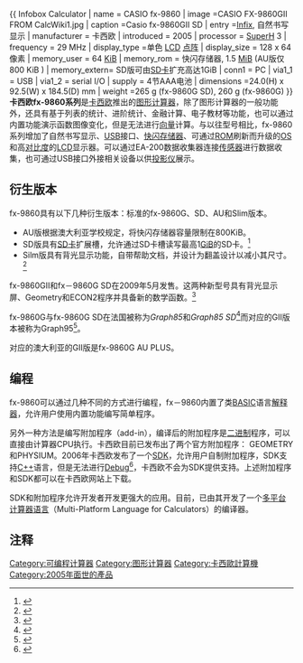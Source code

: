 {{noteTA
|T=zh-hans:卡西欧 fx-9860;zh-hk:Casio fx-9860;zh-tw:卡西歐 fx-9860;
|1=zh-hans:卡西欧 fx-9860;zh-hk:Casio fx-9860;zh-tw:卡西歐 fx-9860;
|2=zh-hans:计算器;zh-hant:計算器;zh-hk:計算機;zh-tw:計算機;zh-mo:計算機;
}}
{{ Infobox Calculator
| name         = CASIO fx-9860
| image       =CASIO FX-9860GII FROM CalcWiki1.jpg
| caption    =Casio fx-9860GII SD
| entry        =[[Infix|Infix]], 自然书写显示
| manufacturer = 卡西欧
| introduced   = 2005
| processor    = [[SuperH|SuperH]] 3 
| frequency    = 29 MHz
| display_type =单色 [[LCD|LCD]] [[点阵式显示屏|点阵]]
| display_size = 128 x 64像素
| memory_user  = 64 [[KiB|KiB]]
| memory_rom   = 快闪存储器, 1.5 [[MiB|MiB]] (AU版仅800 KiB )
| memory_extern= SD版可由[[SD卡|SD卡]]扩充高达1GiB
| conn1        = PC
| via1_1       = USB
| via1_2       = serial I/O
| supply = 4节AAA电池
| dimensions =24.0(H) x 92.5(W) x 184.5(D) mm
|  weight  =265 g (fx-9860G SD), 260 g (fx-9860G) 
}}
'''卡西欧fx-9860系列'''是[[卡西欧|卡西欧]]推出的[[图形计算器|图形计算器]]，除了图形计算器的一般功能外，还具有基于列表的统计、进阶统计、金融计算、电子教材等功能，也可以通过内置功能演示函数图像变化，但是无法进行[[向量|向量]]计算。与以往型号相比，fx-9860系列增加了自然书写显示、[[USB|USB]]接口、[[快闪存储器|快闪存储器]]、可通过[[ROM|ROM]]刷新而升级的[[操作系统|OS]]和高[[对比度|对比度]]的[[LCD|LCD]]显示器。可以通过EA-200数据收集器连接[[传感器|传感器]]进行数据收集，也可通过USB接口外接相关设备以供[[幻燈片投影機|投影仪]]展示。
==衍生版本==
fx-9860具有以下几种衍生版本：标准的fx-9860G、SD、AU和Slim版本。
*AU版根据澳大利亚学校规定，将快闪存储器容量限制在800KiB。
*SD版具有[[SD卡|SD卡]]扩展槽，允许通过SD卡槽读写最高1[[GiB|GiB]]的SD卡。<ref>{{cite web | language = en | publisher = Casio Worldwide Education Website | title = fx-9860G | url = http://edu.casio.com/products/graphic/fx9860g/ | author =  | date =  | accessdate = 2010年2月21日 | archive-date = 2020年5月6日 | archive-url = https://web.archive.org/web/20200506130535/http://edu.casio.com/products/graphic/fx9860g/ | dead-url = no }}</ref>
*Silm版具有背光显示功能，自带帮助文档，并设计为翻盖设计以减小其尺寸。<ref>{{cite web | language = en | publisher = Casio Worldwide Education Website | title = fx-9860G Slim | url = http://edu.casio.com/products/graphic/fx9860gslim/ | author =  | date =  | accessdate = 2010年2月21日 | archive-date = 2020年2月16日 | archive-url = https://web.archive.org/web/20200216180450/http://edu.casio.com/products/graphic/fx9860gslim/ | dead-url = no }}</ref>


fx-9860GII和fx－9860G SD在2009年5月发售。这两种新型号具有背光显示屏、Geometry和ECON2程序并具备新的数学函数。<ref>{{cite web | language = en | publisher = Casio Worldwide Education Website | title = fx-9860GII | url = http://edu.casio.com/products/graphic/fx9860g2/ | author =  | date =  | accessdate = 2010年2月21日 | archive-date = 2020年7月5日 | archive-url = https://web.archive.org/web/20200705010554/http://edu.casio.com/products/graphic/fx9860g2/ | dead-url = no }}</ref>

fx-9860G与fx-9860G SD在法国被称为''Graph85''和''Graph85 SD''<ref>{{cite web | language = fr | publisher = CasioEurope | title = Les mathématiques illustrés | url = http://www.casio-europe.com/fr/sc/standard/ | author =  | date =  | accessdate = 2010年2月21日 | archive-url = https://web.archive.org/web/20100820091739/http://www.casio-europe.com/fr/sc/standard/ | archive-date = 2010年8月20日 | dead-url = yes }}</ref>而对应的GII版本被称为Graph95<ref>{{cite web | language = fr | publisher = CasioEurope | title = Les mathématiques illustrés | url = http://www.casio-europe.com/fr/sc/graphic/ | author =  | date =  | accessdate = 2010年2月21日 | archive-date = 2016年9月4日 | archive-url = https://web.archive.org/web/20160904135655/http://www.casio-europe.com/fr/sc/graphic/ | dead-url = no }}</ref>。

对应的澳大利亚的GII版是fx-9860G AU PLUS。

==编程==
fx-9860可以通过几种不同的方式进行编程，fx－9860内置了类[[BASIC|BASIC]]语言[[解释器|解释器]]，允许用户使用内置功能编写简单程序。

另外一种方法是编写附加程序（add-in），编译后的附加程序是[[二进制|二进制]]程序，可以直接由计算器CPU执行。卡西欧目前已发布出了两个官方附加程序： GEOMETRY和PHYSIUM。2006年卡西欧发布了一个[[SDK|SDK]]，允许用户自制附加程序，SDK支持[[C++|C++]]语言，但是无法进行[[Debug|Debug]]<ref>{{cite web | language = en | publisher = Edu Casio | title = fx9860g Sdk Starters Guide | url = http://edu.casio.com/products/sdk/pdf/fx9860g_sdk_starters_guide.pdf | author =  | date =  | accessdate = 2010年2月23日 | deadurl = yes | archiveurl = https://web.archive.org/web/20091229132853/http://edu.casio.com/products/sdk/pdf/fx9860g_sdk_starters_guide.pdf | archivedate = 2009年12月29日 }}</ref>，卡西欧不会为SDK提供支持。上述附加程序和SDK都可以在卡西欧网站上下载。

SDK和附加程序允许开发者开发更强大的应用。目前，已由其开发了一个[[多平台计算器语言|多平台计算器语言]]（Multi-Platform Language for Calculators）的编译器。

==注释==
{{reflist}}

{{Casio Cal}}

[[Category:可编程计算器|Category:可编程计算器]]
[[Category:图形计算器|Category:图形计算器]]
[[Category:卡西歐計算機|Category:卡西歐計算機]]
[[Category:2005年面世的產品|Category:2005年面世的產品]]